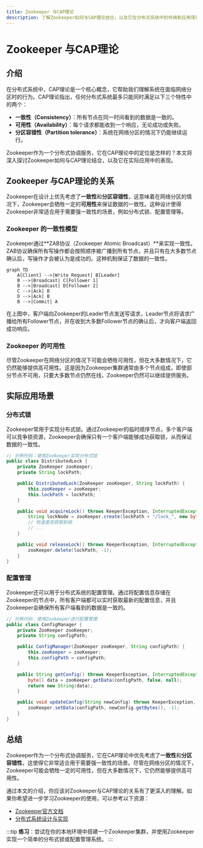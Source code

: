 ```yaml
---
title: Zookeeper 与CAP理论
description: 了解Zookeeper如何与CAP理论结合，以及它在分布式系统中的作用和应用场景。
---
```


# Zookeeper 与CAP理论

## 介绍

在分布式系统中，CAP理论是一个核心概念，它帮助我们理解系统在面临网络分区时的行为。CAP理论指出，任何分布式系统最多只能同时满足以下三个特性中的两个：

- **一致性（Consistency）**：所有节点在同一时间看到的数据是一致的。
- **可用性（Availability）**：每个请求都能收到一个响应，无论成功或失败。
- **分区容错性（Partition tolerance）**：系统在网络分区的情况下仍能继续运行。

Zookeeper作为一个分布式协调服务，它在CAP理论中的定位是怎样的？本文将深入探讨Zookeeper如何与CAP理论结合，以及它在实际应用中的表现。

## Zookeeper 与CAP理论的关系

Zookeeper在设计上优先考虑了**一致性**和**分区容错性**，这意味着在网络分区的情况下，Zookeeper会牺牲一定的**可用性**来保证数据的一致性。这种设计使得Zookeeper非常适合用于需要强一致性的场景，例如分布式锁、配置管理等。

### Zookeeper 的一致性模型

Zookeeper通过**ZAB协议（Zookeeper Atomic Broadcast）**来实现一致性。ZAB协议确保所有写操作都会按照顺序被广播到所有节点，并且只有在大多数节点确认后，写操作才会被认为是成功的。这种机制保证了数据的一致性。

```mermaid
graph TD
    A[Client] -->|Write Request| B[Leader]
    B -->|Broadcast| C[Follower 1]
    B -->|Broadcast| D[Follower 2]
    C -->|Ack| B
    D -->|Ack| B
    B -->|Commit| A
```

在上图中，客户端向Zookeeper的Leader节点发送写请求，Leader节点将请求广播给所有Follower节点，并在收到大多数Follower节点的确认后，才向客户端返回成功响应。

### Zookeeper 的可用性

尽管Zookeeper在网络分区的情况下可能会牺牲可用性，但在大多数情况下，它仍然能够提供高可用性。这是因为Zookeeper集群通常由多个节点组成，即使部分节点不可用，只要大多数节点仍然在线，Zookeeper仍然可以继续提供服务。

## 实际应用场景

### 分布式锁

Zookeeper常用于实现分布式锁。通过Zookeeper的临时顺序节点，多个客户端可以竞争锁资源，Zookeeper会确保只有一个客户端能够成功获取锁，从而保证数据的一致性。

```java
// 示例代码：使用Zookeeper实现分布式锁
public class DistributedLock {
    private ZooKeeper zooKeeper;
    private String lockPath;

    public DistributedLock(ZooKeeper zooKeeper, String lockPath) {
        this.zooKeeper = zooKeeper;
        this.lockPath = lockPath;
    }

    public void acquireLock() throws KeeperException, InterruptedException {
        String lockNode = zooKeeper.create(lockPath + "/lock_", new byte[0], ZooDefs.Ids.OPEN_ACL_UNSAFE, CreateMode.EPHEMERAL_SEQUENTIAL);
        // 检查是否获取到锁
        // ...
    }

    public void releaseLock() throws KeeperException, InterruptedException {
        zooKeeper.delete(lockPath, -1);
    }
}
```

### 配置管理

Zookeeper还可以用于分布式系统的配置管理。通过将配置信息存储在Zookeeper的节点中，所有客户端都可以实时获取最新的配置信息，并且Zookeeper会确保所有客户端看到的数据是一致的。

```java
// 示例代码：使用Zookeeper进行配置管理
public class ConfigManager {
    private ZooKeeper zooKeeper;
    private String configPath;

    public ConfigManager(ZooKeeper zooKeeper, String configPath) {
        this.zooKeeper = zooKeeper;
        this.configPath = configPath;
    }

    public String getConfig() throws KeeperException, InterruptedException {
        byte[] data = zooKeeper.getData(configPath, false, null);
        return new String(data);
    }

    public void updateConfig(String newConfig) throws KeeperException, InterruptedException {
        zooKeeper.setData(configPath, newConfig.getBytes(), -1);
    }
}
```

## 总结

Zookeeper作为一个分布式协调服务，它在CAP理论中优先考虑了**一致性**和**分区容错性**，这使得它非常适合用于需要强一致性的场景。尽管在网络分区的情况下，Zookeeper可能会牺牲一定的可用性，但在大多数情况下，它仍然能够提供高可用性。

通过本文的介绍，你应该对Zookeeper与CAP理论的关系有了更深入的理解。如果你希望进一步学习Zookeeper的使用，可以参考以下资源：

- [Zookeeper官方文档](https://zookeeper.apache.org/doc/current/)
- [分布式系统设计与实现](https://example.com/distributed-systems)

:::tip
**练习**：尝试在你的本地环境中搭建一个Zookeeper集群，并使用Zookeeper实现一个简单的分布式锁或配置管理系统。
:::